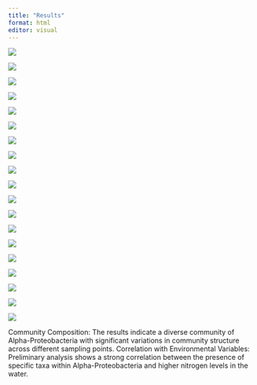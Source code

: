 ```yaml
---
title: "Results"
format: html
editor: visual
---
```


![](images/Screen%20Shot%202024-05-15%20at%2011.06.36%20AM.png)

![](images/Screen%20Shot%202024-05-15%20at%2011.07.23%20AM.png)

![](images/Screen%20Shot%202024-05-15%20at%2011.12.30%20AM.png)

![](images/Screen%20Shot%202024-05-15%20at%2011.13.32%20AM.png)

![](images/Screen%20Shot%202024-05-15%20at%2011.14.07%20AM.png)

![](images/Screen%20Shot%202024-05-15%20at%2011.15.23%20AM.png)

![](images/Screen%20Shot%202024-05-15%20at%2011.15.57%20AM.png)

![](images/Screen%20Shot%202024-05-15%20at%2011.17.33%20AM.png)

![](images/Screen%20Shot%202024-05-15%20at%2011.18.51%20AM.png)

![](images/Screen%20Shot%202024-05-15%20at%2011.19.28%20AM.png)

![](images/Screen%20Shot%202024-05-15%20at%2011.20.03%20AM.png)

![](images/Screen%20Shot%202024-05-15%20at%2011.20.40%20AM.png)

![](images/Screen%20Shot%202024-05-15%20at%2011.21.23%20AM.png)

![](images/Screen%20Shot%202024-05-15%20at%2011.21.56%20AM.png)

![](images/Screen%20Shot%202024-05-15%20at%2011.22.33%20AM.png)

![](images/Screen%20Shot%202024-05-15%20at%2011.23.04%20AM.png)

![](images/Screen%20Shot%202024-05-15%20at%2011.23.42%20AM.png)

![](images/Screen%20Shot%202024-05-15%20at%2011.24.11%20AM.png)

![](images/Screen Shot 2024-05-16 at 12.06.21 AM.png)

Community Composition: The results indicate a diverse community of Alpha-Proteobacteria with significant variations in community structure across different sampling points. Correlation with Environmental Variables: Preliminary analysis shows a strong correlation between the presence of specific taxa within Alpha-Proteobacteria and higher nitrogen levels in the water.
